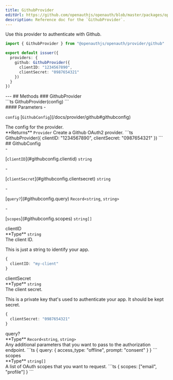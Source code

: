 ```yaml
---
title: GithubProvider
editUrl: https://github.com/openauthjs/openauth/blob/master/packages/openauth/src/provider/github.ts
description: Reference doc for the `GithubProvider`.
---
```



<div class="tsdoc">
<Section type="about">
Use this provider to authenticate with Github.

```ts {5-8}
import { GithubProvider } from "@openauthjs/openauth/provider/github"

export default issuer({
  providers: {
    github: GithubProvider({
      clientID: "1234567890",
      clientSecret: "0987654321"
    })
  }
})
```
</Section>
---
## Methods
### GithubProvider
<Segment>
<Section type="signature">
```ts
GithubProvider(config)
```
</Section>
<Section type="parameters">
#### Parameters
- <p><code class="key">config</code> [<code class="type">GithubConfig</code>](/docs/provider/github#githubconfig)</p>
The config for the provider.
</Section>
<InlineSection>
**Returns** <code class="type">Provider</code>
</InlineSection>
Create a Github OAuth2 provider.
```ts
GithubProvider({
  clientID: "1234567890",
  clientSecret: "0987654321"
})
```
</Segment>
## GithubConfig
<Segment>
<Section type="parameters">
- <p>[<code class="key">clientID</code>](#githubconfig.clientid) <code class="primitive">string</code></p>
- <p>[<code class="key">clientSecret</code>](#githubconfig.clientsecret) <code class="primitive">string</code></p>
- <p>[<code class="key">query?</code>](#githubconfig.query) <code class="primitive">Record</code><code class="symbol">&lt;</code><code class="primitive">string</code>, <code class="primitive">string</code><code class="symbol">&gt;</code></p>
- <p>[<code class="key">scopes</code>](#githubconfig.scopes) <code class="primitive">string</code><code class="symbol">[]</code></p>
</Section>
</Segment>
<NestedTitle id="githubconfig.clientid" Tag="h4" parent="GithubConfig.">clientID</NestedTitle>
<Segment>
<Section type="parameters">
<InlineSection>
**Type** <code class="primitive">string</code>
</InlineSection>
</Section>
The client ID.

This is just a string to identify your app.
```ts
{
  clientID: "my-client"
}
```
</Segment>
<NestedTitle id="githubconfig.clientsecret" Tag="h4" parent="GithubConfig.">clientSecret</NestedTitle>
<Segment>
<Section type="parameters">
<InlineSection>
**Type** <code class="primitive">string</code>
</InlineSection>
</Section>
The client secret.

This is a private key that's used to authenticate your app. It should be kept secret.
```ts
{
  clientSecret: "0987654321"
}
```
</Segment>
<NestedTitle id="githubconfig.query" Tag="h4" parent="GithubConfig.">query?</NestedTitle>
<Segment>
<Section type="parameters">
<InlineSection>
**Type** <code class="primitive">Record</code><code class="symbol">&lt;</code><code class="primitive">string</code>, <code class="primitive">string</code><code class="symbol">&gt;</code>
</InlineSection>
</Section>
Any additional parameters that you want to pass to the authorization endpoint.
```ts
{
  query: {
    access_type: "offline",
    prompt: "consent"
  }
}
```
</Segment>
<NestedTitle id="githubconfig.scopes" Tag="h4" parent="GithubConfig.">scopes</NestedTitle>
<Segment>
<Section type="parameters">
<InlineSection>
**Type** <code class="primitive">string</code><code class="symbol">[]</code>
</InlineSection>
</Section>
A list of OAuth scopes that you want to request.
```ts
{
  scopes: ["email", "profile"]
}
```
</Segment>
</div>